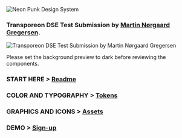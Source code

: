 ![Neon Punk Design System](./stories/assets/hero-title.png)

### Transporeon DSE Test Submission by [Martin Nørgaard Gregersen](https://www.linkedin.com/in/mrnoe/).

![Transporeon DSE Test Submission by Martin Nørgaard Gregersen](./stories/assets/neon-punk-hero.jpg)

Please set the background preview to dark before reviewing the components.

### START HERE > [Readme](https://www.figma.com/proto/iUelMhkTcWaM8WQRH4FpYg/DSE-Martin-N%C3%B8rgaard-Gregersen---Test-task?type=design&node-id=45-11679&t=B0DcvD6wvTGBOah9-0&scaling=min-zoom&page-id=45%3A11678&starting-point-node-id=45%3A11679)

### COLOR AND TYPOGRAPHY > [Tokens](https://www.figma.com/proto/iUelMhkTcWaM8WQRH4FpYg/DSE-Martin-N%C3%B8rgaard-Gregersen---Test-task?type=design&node-id=218-5723&t=B0DcvD6wvTGBOah9-0&scaling=min-zoom&page-id=0%3A1&starting-point-node-id=218%3A5723)

### GRAPHICS AND ICONS > [Assets](https://www.figma.com/proto/iUelMhkTcWaM8WQRH4FpYg/DSE-Martin-N%C3%B8rgaard-Gregersen---Test-task?type=design&node-id=45-6270&t=B0DcvD6wvTGBOah9-0&scaling=min-zoom&page-id=45%3A6270&starting-point-node-id=218%3A5724)

### DEMO > [Sign-up](https://www.figma.com/proto/iUelMhkTcWaM8WQRH4FpYg/DSE-Martin-N%C3%B8rgaard-Gregersen---Test-task?type=design&node-id=45-6293&t=Q08guhJ6GBZFR9sQ-0&scaling=min-zoom&page-id=1%3A3&starting-point-node-id=45%3A6293)